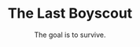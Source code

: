 ---
title: "The Last Boyscout"
subtitle: "The goal is to survive."
creator: ""
categories: ["cds"]
featuredImage: "../src/assets/images/item/cds/DSC02987-6.png"
views: ["../src/assets/images/item/cds/DSC02987-6.png"]
nextItem: []
---